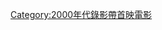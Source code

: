 {{Year by category
|m=2
|c=0
|d=0
|y=8
|cat=錄影帶首映電影
|sortkey=錄影帶首映電影
|parent=各年非戲院首映電影
|subcat=2008年電影作品
}}
[[Category:2000年代錄影帶首映電影|Category:2000年代錄影帶首映電影]]